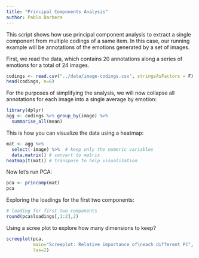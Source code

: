 ```yaml
---
title: "Principal Components Analysis"
author: Pablo Barbera
---
```


This script shows how use principal component analysis to extract a single component from multiple codings of a same item. In this case, our running example will be annotations of the emotions generated by a set of images.

First, we read the data, which contains 20 annotations along a series of emotions for a total of 24 images.

```r
codings <- read.csv("../data/image-codings.csv", stringsAsFactors = F)
head(codings, n=6)
```

For the purposes of simplifying the analysis, we will now collapse all annotations for each image into a single average by emotion:

```r
library(dplyr)
agg <- codings %>% group_by(image) %>%
  summarise_all(mean)
```

This is how you can visualize the data using a heatmap:

```r
mat <- agg %>% 
  select(-image) %>%  # keep only the numeric variables
  data.matrix() # convert to matrix
heatmap(t(mat)) # transpose to help visualization
```

Now let's run PCA:

```r
pca <- princomp(mat)
pca
```

Exploring the loadings for the first two components:
```r
# loading for first two components
round(pca$loadings[,1:2],2)
```

Using a scree plot to explore how many dimensions to keep?

```r
screeplot(pca, 
          main="Screeplot: Relative importance of\neach different PC",
          las=2)
```

